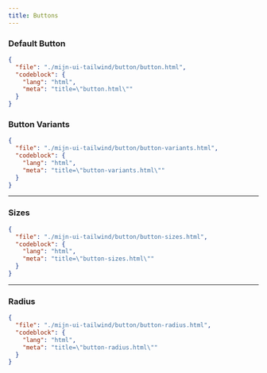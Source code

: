 ```yaml
---
title: Buttons
---
```


### Default Button

<TWComponentPreview src="/button/button" />

```json doc-gen:file
{
  "file": "./mijn-ui-tailwind/button/button.html",
  "codeblock": {
    "lang": "html",
    "meta": "title=\"button.html\""
  }
}
```

### Button Variants

<TWComponentPreview src="/button/button-variants" />

```json doc-gen:file
{
  "file": "./mijn-ui-tailwind/button/button-variants.html",
  "codeblock": {
    "lang": "html",
    "meta": "title=\"button-variants.html\""
  }
}
```

---

### Sizes

<TWComponentPreview src="/button/button-sizes" />

```json doc-gen:file
{
  "file": "./mijn-ui-tailwind/button/button-sizes.html",
  "codeblock": {
    "lang": "html",
    "meta": "title=\"button-sizes.html\""
  }
}
```

---

### Radius

<TWComponentPreview src="/button/button-radius" />

```json doc-gen:file
{
  "file": "./mijn-ui-tailwind/button/button-radius.html",
  "codeblock": {
    "lang": "html",
    "meta": "title=\"button-radius.html\""
  }
}
```
